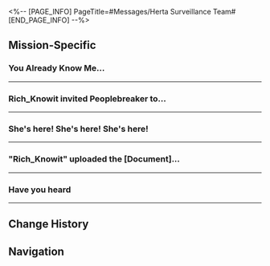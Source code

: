 <%-- [PAGE_INFO]
PageTitle=#Messages/Herta Surveillance Team#
[END_PAGE_INFO] --%>
{{Messages Infobox
|id           = 105
|image        = NPC Herta Surveillance Team Icon.png
|type         = Group
|participants = [[Bill Portcullis]]; [[Licenseless Space Driving]]; [[M-Robot]]; [[Peoplebreaker]]; [[Rich_Knowit]]; [[Trailblazer]]; [[You Already Know Me]]
|faction      = Herta Space Station
}}

==Mission-Specific==
===You Already Know Me...===
{{Messages
|start_condition = 
|text =
:{{DIcon|Warning}} You Already Know Me invited Take-Ultimate-To-The-Face to the group chat
:'''You Already Know Me:''' Ok, invited
:'''You Already Know Me:''' Spill
:'''Rich_Knowit:''' Looks like we're in for some juicy news
:{Choice} Oh?
:'''(Trailblazer):''' Got the deets?
:'''Rich_Knowit:''' Don't leak this from the chat
:'''Rich_Knowit:''' Ruan Mei's coming to the space station!
:{Choice} ...She's already here.
:'''(Trailblazer):''' ...Isn't she already here?
:'''(Trailblazer):''' You're getting slow with your gossip
:'''Rich_Knowit:''' You really are something
:'''Bill Portcullis:''' But we're still preparing for the welcome ceremony
:'''Rich_Knowit:''' Ruan Mei doesn't appreciate it
:'''Licenseless Space Driving:''' I heard she's a loner even among the geniuses
:'''Bill Portcullis:''' So all our work was for nothing?
:'''Bill Portcullis:''' Why didn't you give a heads-up ahead of time
:'''Licenseless Space Driving:''' Herta's also turned a blind eye to what she does
:'''Licenseless Space Driving:''' That's the "big shot" special treatment
:{Choice} It's okay
::'''(Trailblazer):''' It's okay. Other big shots will show up sooner or later
::'''Bill Portcullis:''' Hmm, I'll be waiting then
:{Choice} Stop working hard
::'''(Trailblazer):''' This is what you get when you work hard
::'''Bill Portcullis:''' You seem pretty enlightened
:'''Rich_Knowit:''' Apparently Miss Ruan Mei's personality isn't all that great
:'''Bill Portcullis:''' Word? Is there ever a genius who's normal?
:'''M-Robot:''' Screwllum seems pretty chill
:'''Bill Portcullis:''' Ok fine, I'll give you that
}}
----

===Rich_Knowit invited Peoplebreaker to...===
{{Messages
|start_condition = 
|text =
:{{DIcon|Warning}} Rich_Knowit invited Peoplebreaker to the group chat
:'''Rich_Knowit:''' Welcome, new friend
:'''Rich_Knowit:''' [[undefined|80px]]
:'''You Already Know Me:''' What an honor to see you here
:'''Bill Portcullis:''' [[File:Sticker PPG 05 Wubbaboo 02.png|80px]]
:'''Bill Portcullis:''' Looks like my importance in this chat is now downgraded by 1.
:'''M-Robot:''' Looks like my importance in this chat is now downgraded by 1.
:{Choice} This chat feels like déjà vu
::'''(Trailblazer):''' Why do I have the feeling that I've seen this chat before?
::'''You Already Know Me:''' Fr
:{Choice} The ID here looks familiar
::'''(Trailblazer):''' Say... Your ID Rich_Knowit seems familiar... Are you perhaps related to Richard_Knowitall?
::'''Rich_Knowit:''' ...So you knew of the handle I used before that account got nuked. Looks like you're chronically online.
:'''Licenseless Space Driving:''' Ok ok, let's get back to the topic. How do we deal with the situation?
:'''Rich_Knowit:''' Accountability! Accountability must be held!
:{Choice} What's wrong?
::'''(Trailblazer):''' What's all the fuss about?
:{Choice} What accountability?
::'''(Trailblazer):''' What accountability?
:'''Bill Portcullis:''' So you still don't know?
:'''Bill Portcullis:''' {{tx|Video missing}}
:'''Rich_Knowit:''' Just look at this! They are walking all over us! Positively assaulting Madam Herta at this rate!
:'''M-Robot:''' Yeah, right. And the management of this space station is for real so crappy.
:'''Rich_Knowit:''' The Legion incident aside, how could they allow Madam Herta to be attacked on our own turf?
:'''Rich_Knowit:''' J&mdash;Just what is going on!?
:'''Licenseless Space Driving:''' *sighs* I really hate these imbecilic pests who sit in high places and do nothing.
:'''Peoplebreaker:''' But when all is said and done, after the Legion crisis, the space station has done a good job in revitalizing and rebuilding.
:'''M-Robot:''' You got a point.
:'''Rich_Knowit:''' Those are two different kettles of fish. Besides, they were never that competent to begin with?
:{Choice} That's more like it
::'''(Trailblazer):''' That's more like it!
::'''(Trailblazer):''' But isn't the main focus here Herta's safety?
:{Choice} Aren't you jumping ahead
::'''(Trailblazer):''' Aren't you jumping ahead...
::'''(Trailblazer):''' Isn't the main focus Herta's safety?
:{Choice} You're right!
::'''(Trailblazer):''' You're right!
::'''You Already Know Me:''' You think so too? Huh, interesting. Let's have a chat later... PRIVATELY
::'''(Trailblazer):''' No need... Isn't the main focus Herta's safety?
:'''Rich_Knowit:''' Let's not poke our noses into other people's business. Isn't that Asta's job?
:'''Rich_Knowit:''' Our job is to sit here and judge the quality of their work. As for HOW to get things done, that's for them to worry about!
:'''Peoplebreaker:''' You sure have some bizarre reasoning, but you're spitting facts here.
:'''Licenseless Space Driving:''' You're absolutely right bro! Rich_Knowit, you spoke my mind!
:{Choice} ...
:'''(Trailblazer):''' ...
:'''Rich_Knowit:''' Comrades, what is our goal?
:'''Licenseless Space Driving:''' To rid ourselves of all imbecilic pests!
:'''Rich_Knowit:''' Good. You passed
}}
----

===She's here! She's here! She's here!===
{{Messages
|start_condition = 
|text =
:'''Rich_Knowit:''' She's here! She's here! She's here!
:'''Licenseless Space Driving:''' Who?
:'''Rich_Knowit:''' The bigshot!
:'''Peoplebreaker:''' ?
:'''Bill Portcullis:''' OMG!
:'''Bill Portcullis:''' {{tx|Video missing}}
}}
----

==="Rich_Knowit" uploaded the [Document]...===
{{Messages
|start_condition = 
|text =
:{{DIcon|Warning}} "Rich_Knowit" uploaded the [Document] &mdash; Missing Researcher Profile
:'''Licenseless Space Driving:''' ?
:'''Peoplebreaker:''' ?
:'''Peoplebreaker:''' What on earth is this?
:'''Bill Portcullis:''' "The missing researchers are all opinion leaders on the space station's Dark Web..."
:'''Bill Portcullis:''' Holy moly, you know stuff that even the Security Department isn't aware of.
:'''Rich_Knowit:''' Ahem, I just got the file from next door.
:'''Peoplebreaker:''' It sounds far-fetched, but on the off chance that it's true...
:'''Licenseless Space Driving:''' I smell a conspiracy.
:'''Rich_Knowit:''' They staged the whole missing thing to get rid of dissenters.
:'''Rich_Knowit:''' Tsk, tsk, that's such a brilliant plot. Justice may come late, but it will be served. The management must step down!
:'''Licenseless Space Driving:''' The management must step down!
:'''Peoplebreaker:''' If that's really the case, doesn't it mean this chat group is in grave danger?
:'''Licenseless Space Driving:''' ...
:'''Bill Portcullis:''' ...
:'''Rich_Knowit:''' ?
}}
----

===Have you heard===
{{Messages
|start_condition = 
|text =
:'''Bill Portcullis:''' Have you heard
:'''Peoplebreaker:''' Hmm
:'''Peoplebreaker:''' Lead Research Asta was attacked too.
:'''M-Robot:''' That Duke Inferno
:'''M-Robot:''' Devious! Conniving!
:'''Peoplebreaker:''' Psyops on the masses have always been the most terrifying kind of attack
:'''Bill Portcullis:''' Indeed. It seems that the Annihilation Gang isn't just about mindless violence, as the rumors suggest.
:'''Bill Portcullis:''' If the Lead Researcher wasn't rescued at the end, we'd all be in deep, deep trouble
:'''Licenseless Space Driving:''' Not necessarily. Maybe she's the one who orchestrated it all
:'''Licenseless Space Driving:''' Masterminding this elaborate ruse by deliberately harming herself to earn some sympathy points
:'''M-Robot:''' That line of thought does have some merit...
:'''Peoplebreaker:''' Enough already. This is ridiculous.
:'''Peoplebreaker:''' Is that really worth it? All that hassle just to palliate a few keyboard warriors?
:'''M-Robot:''' True Dat!
:'''Bill Portcullis:''' Speaking of which, where's that very first rabble-rouser, Rich_Knowit
:'''Peoplebreaker:''' Oh, right. He was real righteous sounding when he invited me into the group
:'''Bill Portcullis:''' Let me see
:'''Bill Portcullis:''' Ugh, the guy left the group without making any noise...
}}
----

==Change History==
{{Change History|1.6}}

==Navigation==
{{Messages Navbox}}